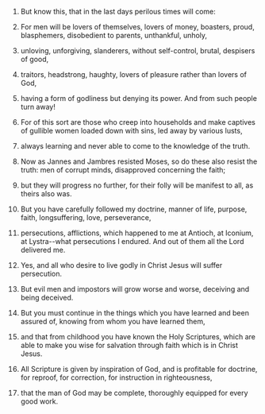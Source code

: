 
1. But know this, that in the last days perilous times will come:

2. For men will be lovers of themselves, lovers of money, boasters, proud, blasphemers, disobedient to parents, unthankful, unholy,

3. unloving, unforgiving, slanderers, without self-control, brutal, despisers of good,

4. traitors, headstrong, haughty, lovers of pleasure rather than lovers of God,

5. having a form of godliness but denying its power. And from such people turn away!

6. For of this sort are those who creep into households and make captives of gullible women loaded down with sins, led away by various lusts,

7. always learning and never able to come to the knowledge of the truth.

8. Now as Jannes and Jambres resisted Moses, so do these also resist the truth: men of corrupt minds, disapproved concerning the faith;

9. but they will progress no further, for their folly will be manifest to all, as theirs also was.

10. But you have carefully followed my doctrine, manner of life, purpose, faith, longsuffering, love, perseverance,

11. persecutions, afflictions, which happened to me at Antioch, at Iconium, at Lystra--what persecutions I endured. And out of them all the Lord delivered me.

12. Yes, and all who desire to live godly in Christ Jesus will suffer persecution.

13. But evil men and impostors will grow worse and worse, deceiving and being deceived.

14. But you must continue in the things which you have learned and been assured of, knowing from whom you have learned them,

15. and that from childhood you have known the Holy Scriptures, which are able to make you wise for salvation through faith which is in Christ Jesus.

16. All Scripture is given by inspiration of God, and is profitable for doctrine, for reproof, for correction, for instruction in righteousness,

17. that the man of God may be complete, thoroughly equipped for every good work.


